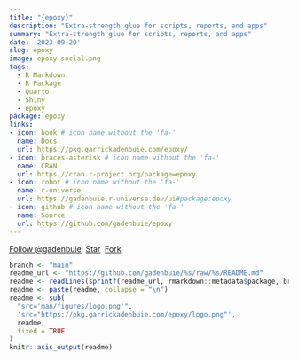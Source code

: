 ```yaml
---
title: "{epoxy}"
description: "Extra-strength glue for scripts, reports, and apps"
summary: "Extra-strength glue for scripts, reports, and apps"
date: '2023-09-20'
slug: epoxy
image: epoxy-social.png
tags:
  - R Markdown
  - R Package
  - Quarto
  - Shiny
  - epoxy
package: epoxy
links:
- icon: book # icon name without the 'fa-'
  name: Docs
  url: https://pkg.garrickadenbuie.com/epoxy/
- icon: braces-asterisk # icon name without the 'fa-'
  name: CRAN
  url: https://cran.r-project.org/package=epoxy
- icon: robot # icon name without the 'fa-'
  name: r-universe
  url: https://gadenbuie.r-universe.dev/ui#package:epoxy
- icon: github # icon name without the 'fa-'
  name: Source
  url: https://github.com/gadenbuie/epoxy
---
```


<!-- https://buttons.github.io/ -->
```{=html}
<a class="github-button" href="https://github.com/gadenbuie" data-show-count="true" aria-label="Follow @gadenbuie on GitHub">Follow &commat;gadenbuie</a>&nbsp;
<a class="github-button" href="https://github.com/gadenbuie/{{< meta package >}}" data-icon="octicon-star" data-show-count="true" aria-label="Star gadenbuie/{{< meta package >}} on GitHub">Star</a>&nbsp;
<a class="github-button" href="https://github.com/gadenbuie/{{< meta package >}}/fork" data-icon="octicon-repo-forked" data-show-count="true" aria-label="Fork gadenbuie/{{< meta package >}} on GitHub">Fork</a>
```

```r
branch <- "main"
readme_url <- "https://github.com/gadenbuie/%s/raw/%s/README.md"
readme <- readLines(sprintf(readme_url, rmarkdown::metadata$package, branch))
readme <- paste(readme, collapse = "\n")
readme <- sub(
  "src='man/figures/logo.png'",
  'src="https://pkg.garrickadenbuie.com/epoxy/logo.png"',
  readme,
  fixed = TRUE
)
knitr::asis_output(readme)
```
